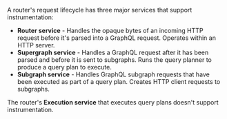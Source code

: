 A router's request lifecycle has three major services that support instrumentation:

* **Router service** - Handles the opaque bytes of an incoming HTTP request before it's parsed into a GraphQL request. Operates within an HTTP server.
* **Supergraph service** - Handles a GraphQL request after it has been parsed and before it is sent to subgraphs. Runs the query planner to produce a query plan to execute.
* **Subgraph service** - Handles GraphQL subgraph requests that have been executed as part of a query plan. Creates HTTP client requests to subgraphs.

<Note>

The router's **Execution service** that executes query plans doesn't support instrumentation.

</Note>
